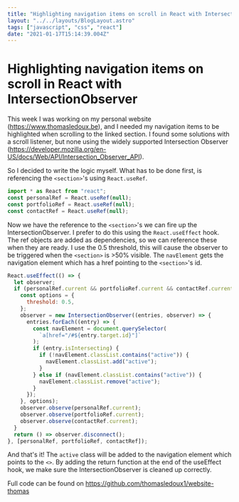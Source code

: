 ```yaml
---
title: "Highlighting navigation items on scroll in React with IntersectionObserver"
layout: "../../layouts/BlogLayout.astro"
tags: ["javascript", "css", "react"]
date: "2021-01-17T15:14:39.004Z"
---
```


# Highlighting navigation items on scroll in React with IntersectionObserver

This week I was working on my personal website (https://www.thomasledoux.be), and I needed my navigation items to be highlighted when scrolling to the linked section.
I found some solutions with a scroll listener, but none using the widely supported Intersection Observer (https://developer.mozilla.org/en-US/docs/Web/API/Intersection_Observer_API).

So I decided to write the logic myself.
What has to be done first, is referencing the `<section>`'s using `React.useRef`.

```javascript
import * as React from "react";
const personalRef = React.useRef(null);
const portfolioRef = React.useRef(null);
const contactRef = React.useRef(null);
```

Now we have the reference to the `<section>`'s we can fire up the IntersectionObserver. I prefer to do this using the `React.useEffect` hook. The ref objects are added as dependencies, so we can reference these when they are ready. I use the 0.5 threshold, this will cause the observer to be triggered when the `<section>` is >50% visible. The `navElement` gets the navigation element which has a href pointing to the `<section>`'s id.

```javascript
React.useEffect(() => {
  let observer;
  if (personalRef.current && portfolioRef.current && contactRef.current) {
    const options = {
      threshold: 0.5,
    };
    observer = new IntersectionObserver((entries, observer) => {
      entries.forEach((entry) => {
        const navElement = document.querySelector(
          `a[href="/#${entry.target.id}"]`
        );
        if (entry.isIntersecting) {
          if (!navElement.classList.contains("active")) {
            navElement.classList.add("active");
          }
        } else if (navElement.classList.contains("active")) {
          navElement.classList.remove("active");
        }
      });
    }, options);
    observer.observe(personalRef.current);
    observer.observe(portfolioRef.current);
    observer.observe(contactRef.current);
  }
  return () => observer.disconnect();
}, [personalRef, portfolioRef, contactRef]);
```

And that's it! The `active` class will be added to the navigation element which points to the `<>`.
By adding the return function at the end of the useEffect hook, we make sure the IntersectionObserver is cleaned up correctly.

Full code can be found on https://github.com/thomasledoux1/website-thomas
